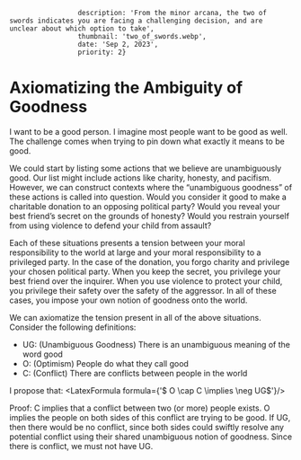                      description: 'From the minor arcana, the two of swords indicates you are facing a challenging decision, and are unclear about which option to take',
                     thumbnail: 'two_of_swords.webp',
                     date: 'Sep 2, 2023',
                     priority: 2}


# Axiomatizing the Ambiguity of Goodness
I want to be a good person.
I imagine most people want to be good as well.
The challenge comes when trying to pin down what exactly it means to be good.

We could start by listing some actions that we believe are unambiguously good.
Our list might include actions like charity, honesty, and pacifism.
However, we can construct contexts where the “unambiguous goodness” of these actions is called into question.
Would you consider it good to make a charitable donation to an opposing political party? Would you reveal your best friend’s secret on the grounds of honesty? Would you restrain yourself from using violence to defend your child from assault?

Each of these situations presents a tension between your moral responsibility to the world at large and your moral responsibility to a privileged party.
In the case of the donation, you forgo charity and privilege your chosen political party.
When you keep the secret, you privilege your best friend over the inquirer.
When you use violence to protect your child, you privilege their safety over the safety of the aggressor.
In all of these cases, you impose your own notion of goodness onto the world.

We can axiomatize the tension present in all of the above situations.
Consider the following definitions:
- UG: (Unambiguous Goodness) There is an unambiguous meaning of the word good
- O: (Optimism) People do what they call good
- C: (Conflict) There are conflicts between people in the world

I propose that:
<LatexFormula formula={'$ O \\cap C \\implies \\neg UG$'}/>

Proof:
C implies that a conflict between two (or more) people exists.
O implies the people on both sides of this conflict are trying to be good.
If UG, then there would be no conflict, since both sides could swiftly resolve any potential conflict using their shared unambiguous notion of goodness.
Since there is conflict, we must not have UG.